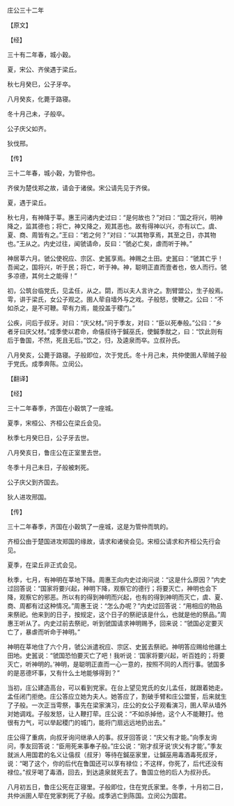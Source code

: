 

庄公三十二年

【原文】

【经】

三十有二年春，城小穀。

夏，宋公、齐侯遇于梁丘。

秋七月癸巳，公子牙卒。

八月癸亥，化薨于路寝。

冬十月己未，子般卒。

公子庆父如齐。

狄伐邢。

【传】

三十二年春，城小穀，为管仲也。

齐侯为楚伐郑之故，请会于诸侯。宋公请先见于齐侯。

夏，遇于梁丘。

秋七月，有神降于莘。惠王问诸内史过曰：“是何故也？”对曰：“国之将兴，明神降之，监其德也；将亡，神又降之，观其恶也。故有得神以兴，亦有以亡。虞、夏、商、周皆有之。”王曰：“若之何？”对曰：“以其物享焉，其至之日，亦其物也。”王从之。内史过往，闻虢请命，反曰：“虢必亡矣，虐而听于神。”

神居莘六月。虢公使祝应、宗区、史嚚享焉。神赐之土田。史嚚曰：“虢其亡乎！吾闻之，国将兴，听于民；将亡，听于神。神，聪明正直而壹者也，依人而行。虢多凉德，其何土之能得！”

初，公筑台临党氏，见孟任，从之。閟，而以夫人言许之。割臂盟公，生子般焉。雩，讲于梁氏，女公子观之。圉人荦自墙外与之戏。子般怒，使鞭之。公曰：“不如杀之，是不可鞭。荦有力焉，能投盖于稷门。”

公疾，问后于叔牙。对曰：“庆父材。”问于季友，对曰：“臣以死奉般。”公曰：“乡者牙曰庆父材。”成季使以君命，命僖叔待于鍼巫氏，使鍼季酖之，曰：“饮此则有后于鲁国，不然，死且无后。”饮之，归，及逵泉而卒。立叔孙氏。

八月癸亥，公薨于路寝。子般即位，次于党氏。冬十月己未，共仲使圉人荦贼子般于党氏。成季奔陈。立闵公。

【翻译】

【经】

三十二年春季，齐国在小穀筑了一座城。

夏季，宋桓公、齐桓公在梁丘会见。

秋季七月癸巳日，公子牙去世。

八月癸亥日，鲁庄公在正室里去世。

冬季十月己未日，子般被刺死。

公子庆父到齐国去。

狄人进攻邢国。

【传】

三十二年春季，齐国在小穀筑了一座城，这是为管仲而筑的。

齐桓公由于楚国进攻郑国的缘故，请求和诸侯会见。宋桓公请求和齐桓公先行会见。

夏季，在梁丘非正式会见。

秋季，七月，有神明在莘地下降。周惠王向内史过询问说：“这是什么原因？”内史过回答说：“国家将要兴起，神明下降，观察它的德行；将要灭亡，神明也会下降，观察它的邪恶。所以有的得到神明而兴起，也有的得到神明而灭亡，虞、夏、商、周都有过这种情况。”周惠王说：“怎么办呢？”内史过回答说：“用相应的物品来祭祀。他来到的日子，按规定，这个日子的祭祀该是什么，也就是他的祭品。”周惠王听从了。内史过前去祭祀，听到虢国请求神明赐予，回来说：“虢国必定要灭亡了，暴虐而听命于神明。”

神明在莘地住了六个月，虢公派遣祝应、宗区、史嚚去祭祀。神明答应赐给他疆土田地。史嚚说：“虢国恐怕要灭亡了吧！我听说：‘国家将要兴起，听百姓的；将要灭亡，听神明的。’神明，是聪明正直而一心一意的，按照不同的人而行事。虢国多的是恶德坏事，又有什么土地能够得到？”

当初，庄公建造高台，可以看到党家。在台上望见党氏的女儿孟任，就跟着她走。孟任闭门拒绝。庄公答应立她为夫人。她答应了，割破手臂和庄公盟誓，后来就生了子般。一次正当雩祭，事先在梁家演习，庄公的女公子观看演习，圉人荦从墙外对她调戏。子般发怒，让人鞭打荦。庄公说：“不如杀掉他，这个人不能鞭打。他很有力气，可以举起稷门的城门，能将门扇远远地扔出去。”

庄公得了重病，向叔牙询问继承人的事。叔牙回答说：“庆父有才能。”向季友询问，季友回答说：“臣用死来事奉子般。”庄公说：“刚才叔牙说‘庆父有才能’。”季友就派人用国君的名义让僖叔（叔牙）等待在鍼巫家里，让鍼巫用毒酒毒死叔牙，说：“喝了这个，你的后代在鲁国还可以享有禄位；不这样，你死了，后代还没有禄位。”叔牙喝了毒酒，回去，到达逵泉就死去了。鲁国立他的后人为叔孙氏。

八月初五日，鲁庄公死在正寝里。子般即位，住在党氏家里。冬季，十月初二日，共仲派圉人荦在党家刺死了子般。成季逃亡到陈国。立闵公为国君。

